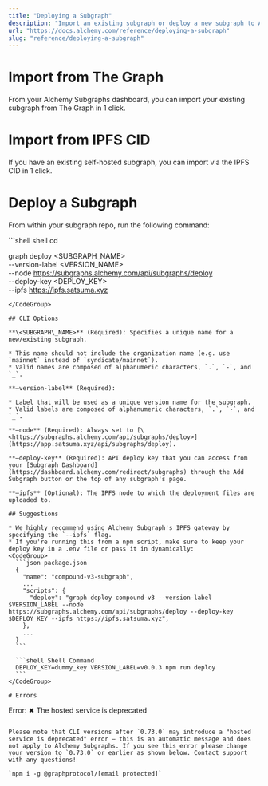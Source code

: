 ```yaml
---
title: "Deploying a Subgraph"
description: "Import an existing subgraph or deploy a new subgraph to Alchemy Subgraphs."
url: "https://docs.alchemy.com/reference/deploying-a-subgraph"
slug: "reference/deploying-a-subgraph"
---
```



# Import from The Graph

From your Alchemy Subgraphs dashboard, you can import your existing subgraph from The Graph in 1 click.

# Import from IPFS CID

If you have an existing self-hosted subgraph, you can import via the IPFS CID in 1 click.

# Deploy a Subgraph

From within your subgraph repo, run the following command:

<CodeGroup>
  ```shell shell
  cd <SUBGRAPH_DIRECTORY>

  graph deploy <SUBGRAPH_NAME> \
    --version-label <VERSION_NAME> \
    --node https://subgraphs.alchemy.com/api/subgraphs/deploy \
    --deploy-key <DEPLOY_KEY> \
    --ipfs https://ipfs.satsuma.xyz
  ```
</CodeGroup>

## CLI Options

**\<SUBGRAPH\_NAME>** (Required): Specifies a unique name for a new/existing subgraph.

* This name should not include the organization name (e.g. use `mainnet` instead of `syndicate/mainnet`).
* Valid names are composed of alphanumeric characters, `.`, `-`, and `_`.

**—version-label** (Required):

* Label that will be used as a unique version name for the subgraph.
* Valid labels are composed of alphanumeric characters, `.`, `-`, and `_`.

**—node** (Required): Always set to [\<https://subgraphs.alchemy.com/api/subgraphs/deploy>](https://app.satsuma.xyz/api/subgraphs/deploy).

**—deploy-key** (Required): API deploy key that you can access from your [Subgraph Dashboard](https://dashboard.alchemy.com/redirect/subgraphs) through the Add Subgraph button or the top of any subgraph's page.

**—ipfs** (Optional): The IPFS node to which the deployment files are uploaded to.

## Suggestions

* We highly recommend using Alchemy Subgraph's IPFS gateway by specifying the `--ipfs` flag.
* If you're running this from a npm script, make sure to keep your deploy key in a .env file or pass it in dynamically:
  <CodeGroup>
    ```json package.json
    {
      "name": "compound-v3-subgraph",
      ...
      "scripts": {
        "deploy": "graph deploy compound-v3 --version-label $VERSION_LABEL --node https://subgraphs.alchemy.com/api/subgraphs/deploy --deploy-key $DEPLOY_KEY --ipfs https://ipfs.satsuma.xyz",
      },
      ...
    }
    ```

    ```shell Shell Command
    DEPLOY_KEY=dummy_key VERSION_LABEL=v0.0.3 npm run deploy
    ```
  </CodeGroup>

# Errors

```
Error: ✖ The hosted service is deprecated
```

Please note that CLI versions after `0.73.0` may introduce a "hosted service is deprecated" error — this is an automatic message and does not apply to Alchemy Subgraphs. If you see this error please change your version to `0.73.0` or earlier as shown below. Contact support with any questions!

`npm i -g @graphprotocol/[email protected]`
